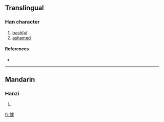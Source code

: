 ==Translingual==

===Han character===
{{Han char|rn=61|rad=心|as=13|sn=16|four=9103<sub>2</sub>|canj=心卜心人 (PYPO)}}

# [[bashful]]
# [[ashamed]]

====References====
* {{Han ref|kx=0405.160|dkj=11324|dj=0745.260|hdz=42360.140|uh=61C5|ud=25029|bh=E979|bd=59769}}

----

==Mandarin==

===Hanzi===
{{cmn-hanzi|pin=[[qú]] ([[qu2]])|wg=[[ch'ü2|ch'ü<sup>2</sup>]]}}

# {{defn|Mandarin}}

[[fr:懅]]